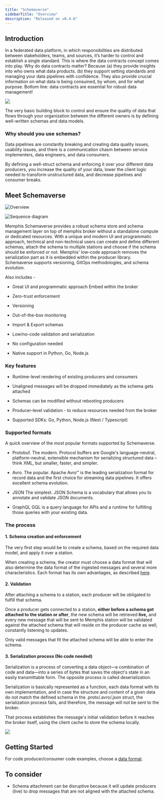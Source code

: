 ```yaml
---
title: "Schemaverse"
sidebarTitle: "Overview"
description: "Released on v0.4.0"
---
```


## Introduction

In a federated data platform, in which responsibilities are distributed between
stakeholders, teams, and sources, it’s harder to control and establish a single
standard. This is where the data contracts concept comes into play. Why do data
contracts matter? Because (a) they provide insights into who owns what data
products. (b) they support setting standards and managing your data pipelines
with confidence. They also provide crucial information on what data is being
consumed, by whom, and for what purpose. Bottom line: data contracts are
essential for robust data management!

![](/images/schema-201.jpeg)

The very basic building block to control and ensure the quality of data that
flows through your organization between the different owners is by defining
well-written schemas and data models.

### Why should you use schemas?

Data pipelines are constantly breaking and creating data quality issues,
usability issues, and there is a communication chasm between service
implementers, data engineers, and data consumers.

By defining a well-struct schema and enforcing it over your different data
producers, you increase the quality of your data, lower the client logic needed
to transform unstructured data, and decrease pipelines and consumer breaks.

## Meet Schemaverse

![Overview](/images/SchemaManagementOverview.jpg)

![Sequence diagram](/images/schemaverse.jpeg)

Memphis Schemaverse provides a robust schema store and schema management layer
on top of memphis broker without a standalone compute or dedicated resources.
With a unique and modern UI and programmatic approach, technical and
non-technical users can create and define different schemas, attach the schema
to multiple stations and choose if the schema should be enforced or not.
Memphis' low-code approach removes the serialization part as it is embedded
within the producer library. Schemaverse supports versioning, GitOps
methodologies, and schema evolution.

Also includes -

- Great UI and programmatic approach Embed within the broker

- Zero-trust enforcement

- Versioning

- Out-of-the-box monitoring

- Import & Export schemas

- Low/no-code validation and serialization

- No configuration needed

- Native support in Python, Go, Node.js

### Key features

- Runtime-level rendering of existing producers and consumers

- Unaligned messages will be dropped immediately as the schema gets attached

- Schemas can be modified without rebooting producers

- Producer-level validation - to reduce resources needed from the broker

- Supported SDKs: Go, Python, Node.js (Nest / Typescript)

### Supported formats

A quick overview of the most popular formats supported by Schemaverse.

- Protobuf. The modern. Protocol buffers are Google's language-neutral,
  platform-neutral, extensible mechanism for serializing structured data – think
  XML, but smaller, faster, and simpler.

- Avro. The popular. Apache Avro™ is the leading serialization format for record
  data and the first choice for streaming data pipelines. It offers excellent
  schema evolution.

- JSON The simplest. JSON Schema is a vocabulary that allows you to annotate and
  validate JSON documents.

- GraphQL GQL is a query language for APIs and a runtime for fulfilling those
  queries with your existing data.

### The process

#### 1\. Schema creation and enforcement

The very first step would be to create a schema, based on the required data
model, and apply it over a station.

When creating a schema, the creator must choose a data format that will also
determine the data format of the ingested messages and several more
characteristics. Each format has its own advantages, as described
[here](/memphis/memphis/schemaverse-schema-management/getting-started).

#### 2\. Validation

After attaching a schema to a station, each producer will be obligated to
fulfill that schema.

Once a producer gets connected to a station, **either before a schema got
attached to the station or after**, the new schema will be retrieved **live,**
and every new message that will be sent to Memphis station will be validated
against the attached schema that will reside on the producer cache as well,
constantly listening to updates.

Only valid messages that fit the attached schema will be able to enter the
schema.

#### 3\. Serialization process (No code needed)

Serialization is a process of converting a data object—a combination of code and
data—into a series of bytes that saves the object's state in an easily
transmittable form. The opposite process is called deserialization.

Serialization is basically represented as a function, each data format with its
own implementation, and in case the structure and content of a given data do not
match the defined schema in the .proto/.avro/.json struct, the serialization
process fails, and therefore, the message will not be sent to the broker.

That process establishes the message's initial validation before it reaches the
broker itself, using the client cache to store the schema locally.

![](https://lh5.googleusercontent.com/9ifhev7freLnIYyD_Y3zmrgZAp9-2Bf8eYsSAps0N_77PblO4eG0LGodJY6C6bBmhCxYDRMocztYK3Sge8WMezMMrZFyODEBOw5YZ2xmB7xqqrkhJcds-f67XqHSXNTydr3PpcI2e09yze32L4h0_kg3CcZAxPepTFtJJ_oStF-myZdomFjy2t7XVxZf)

## Getting Started

For code producer/consumer code examples, choose a
[data format](/memphis/schemaverse/getting-started).

## To consider

- Schema attachment can be disruptive because it will update producers (live) to
  drop messages that are not aligned with the attached schema.
